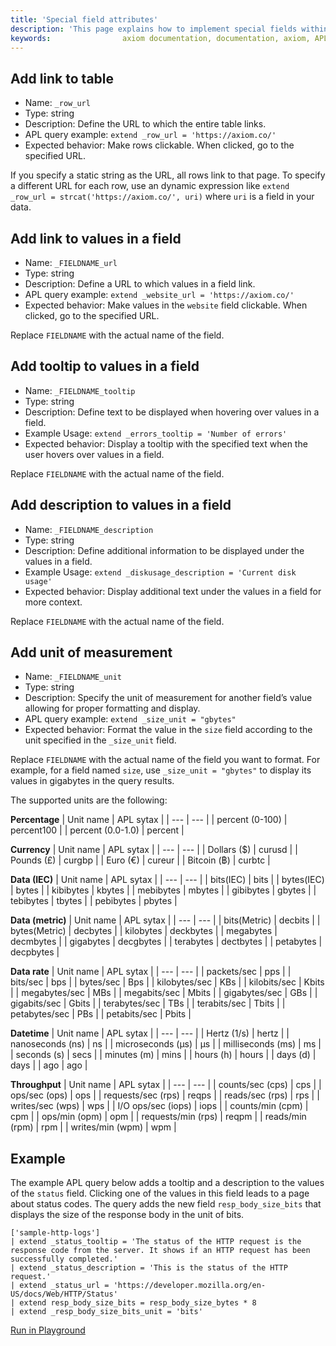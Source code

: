 ```yaml
---
title: 'Special field attributes'
description: 'This page explains how to implement special fields within APL queries to enhance the functionality and interactivity of datasets. Use these fields in APL queries to add unique behaviors to the Axiom user interface.'
keywords:                axiom documentation, documentation, axiom, APL, tutorial, apl overview, row attributes hints, column attributes hints, fieldname unit, row url, row status, row description, col tooltip, col heatmap, data visualization, user interface
---
```


## Add link to table

- Name: `_row_url`
- Type: string
- Description: Define the URL to which the entire table links.
- APL query example: `extend _row_url = 'https://axiom.co/'`
- Expected behavior: Make rows clickable. When clicked, go to the specified URL.

If you specify a static string as the URL, all rows link to that page. To specify a different URL for each row, use an dynamic expression like `extend _row_url = strcat('https://axiom.co/', uri)` where `uri` is a field in your data.

## Add link to values in a field

- Name: `_FIELDNAME_url`
- Type: string
- Description: Define a URL to which values in a field link.
- APL query example: `extend _website_url = 'https://axiom.co/'`
- Expected behavior: Make values in the `website` field clickable. When clicked, go to the specified URL.

Replace `FIELDNAME` with the actual name of the field.

## Add tooltip to values in a field

- Name: `_FIELDNAME_tooltip`
- Type: string
- Description: Define text to be displayed when hovering over values in a field.
- Example Usage: `extend _errors_tooltip = 'Number of errors'`
- Expected behavior: Display a tooltip with the specified text when the user hovers over values in a field.

Replace `FIELDNAME` with the actual name of the field.

## Add description to values in a field

- Name: `_FIELDNAME_description`
- Type: string
- Description: Define additional information to be displayed under the values in a field.
- Example Usage: `extend _diskusage_description = 'Current disk usage'`
- Expected behavior: Display additional text under the values in a field for more context.

Replace `FIELDNAME` with the actual name of the field.

## Add unit of measurement

- Name: `_FIELDNAME_unit`
- Type: string
- Description: Specify the unit of measurement for another field’s value allowing for proper formatting and display.
- APL query example: `extend _size_unit = "gbytes"`
- Expected behavior: Format the value in the `size` field according to the unit specified in the `_size_unit` field.

Replace `FIELDNAME` with the actual name of the field you want to format. For example, for a field named `size`, use `_size_unit = "gbytes"` to display its values in gigabytes in the query results.

The supported units are the following:

**Percentage**
| Unit name | APL sytax |
| --- | --- |
| percent (0-100) | percent100 |
| percent (0.0-1.0) | percent |

**Currency**
| Unit name | APL sytax |
| --- | --- |
| Dollars ($) | curusd |
| Pounds (£) | curgbp |
| Euro (€) | cureur |
| Bitcoin (฿) | curbtc |

**Data (IEC)**
| Unit name | APL sytax |
| --- | --- |
| bits(IEC) | bits |
| bytes(IEC) | bytes |
| kibibytes | kbytes |
| mebibytes | mbytes |
| gibibytes | gbytes |
| tebibytes | tbytes |
| pebibytes | pbytes |

**Data (metric)**
| Unit name | APL sytax |
| --- | --- |
| bits(Metric) | decbits |
| bytes(Metric) | decbytes |
| kilobytes | deckbytes |
| megabytes | decmbytes |
| gigabytes | decgbytes |
| terabytes | dectbytes |
| petabytes | decpbytes |

**Data rate**
| Unit name | APL sytax |
| --- | --- |
| packets/sec | pps |
| bits/sec | bps |
| bytes/sec | Bps |
| kilobytes/sec | KBs |
| kilobits/sec | Kbits |
| megabytes/sec | MBs |
| megabits/sec | Mbits |
| gigabytes/sec | GBs |
| gigabits/sec | Gbits |
| terabytes/sec | TBs |
| terabits/sec | Tbits |
| petabytes/sec | PBs |
| petabits/sec | Pbits |

**Datetime**
| Unit name | APL sytax |
| --- | --- |
| Hertz (1/s) | hertz |
| nanoseconds (ns) | ns |
| microseconds (µs) | µs |
| milliseconds (ms) | ms |
| seconds (s) | secs |
| minutes (m) | mins |
| hours (h) | hours |
| days (d) | days |
| ago | ago |

**Throughput**
| Unit name | APL sytax |
| --- | --- |
| counts/sec (cps) | cps |
| ops/sec (ops) | ops |
| requests/sec (rps) | reqps |
| reads/sec (rps) | rps |
| writes/sec (wps) | wps |
| I/O ops/sec (iops) | iops |
| counts/min (cpm) | cpm |
| ops/min (opm) | opm |
| requests/min (rps) | reqpm |
| reads/min (rpm) | rpm |
| writes/min (wpm) | wpm |

## Example

The example APL query below adds a tooltip and a description to the values of the `status` field. Clicking one of the values in this field leads to a page about status codes. The query adds the new field `resp_body_size_bits` that displays the size of the response body in the unit of bits.

```apl
['sample-http-logs']
| extend _status_tooltip = 'The status of the HTTP request is the response code from the server. It shows if an HTTP request has been successfully completed.'
| extend _status_description = 'This is the status of the HTTP request.'
| extend _status_url = 'https://developer.mozilla.org/en-US/docs/Web/HTTP/Status'
| extend resp_body_size_bits = resp_body_size_bytes * 8
| extend _resp_body_size_bits_unit = 'bits'
```

[Run in Playground](https://play.axiom.co/axiom-play-qf1k/query?initForm=%7B%22apl%22%3A%22%5B'sample-http-logs'%5D%20%7C%20extend%20_status_tooltip%20%3D%20'The%20status%20of%20the%20HTTP%20request%20is%20the%20response%20code%20from%20the%20server.%20It%20shows%20if%20an%20HTTP%20request%20has%20been%20successfully%20completed.'%20%7C%20extend%20_status_description%20%3D%20'This%20is%20the%20status%20of%20the%20HTTP%20request.'%20%7C%20extend%20_status_url%20%3D%20'https%3A%2F%2Fdeveloper.mozilla.org%2Fen-US%2Fdocs%2FWeb%2FHTTP%2FStatus'%20%7C%20extend%20resp_body_size_bits%20%3D%20resp_body_size_bytes%20*%208%20%7C%20extend%20_resp_body_size_bits_unit%20%3D%20'bits'%22%7D)
